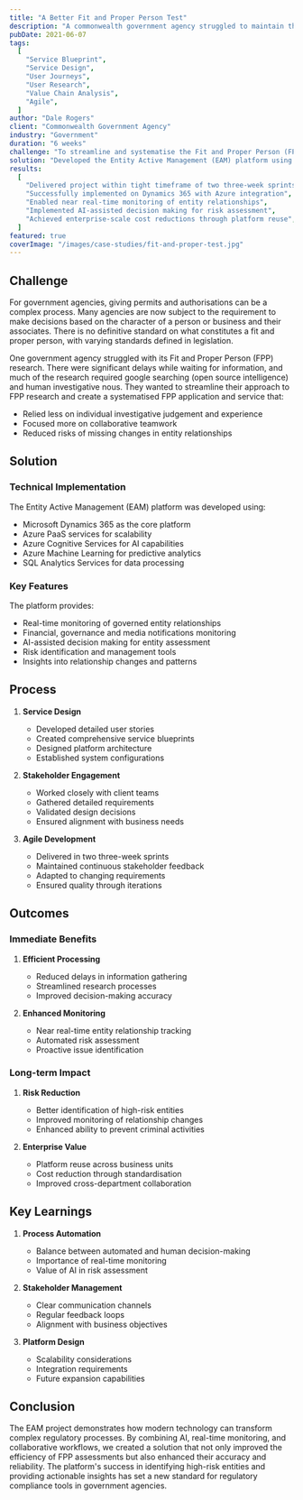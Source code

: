 ```yaml
---
title: "A Better Fit and Proper Person Test"
description: "A commonwealth government agency struggled to maintain their fit and proper person tests. The research was slow and often became out of date the moment it was completed."
pubDate: 2021-06-07
tags:
  [
    "Service Blueprint",
    "Service Design",
    "User Journeys",
    "User Research",
    "Value Chain Analysis",
    "Agile",
  ]
author: "Dale Rogers"
client: "Commonwealth Government Agency"
industry: "Government"
duration: "6 weeks"
challenge: "To streamline and systematise the Fit and Proper Person (FPP) research process, reducing reliance on individual investigative judgement while maintaining high standards of assessment."
solution: "Developed the Entity Active Management (EAM) platform using Dynamics 365 and Azure services to provide real-time monitoring and AI-assisted decision making for entity relationships and risk assessment."
results:
  [
    "Delivered project within tight timeframe of two three-week sprints",
    "Successfully implemented on Dynamics 365 with Azure integration",
    "Enabled near real-time monitoring of entity relationships",
    "Implemented AI-assisted decision making for risk assessment",
    "Achieved enterprise-scale cost reductions through platform reuse",
  ]
featured: true
coverImage: "/images/case-studies/fit-and-proper-test.jpg"
---
```


## Challenge

For government agencies, giving permits and authorisations can be a complex process. Many agencies are now subject to the requirement to make decisions based on the character of a person or business and their associates. There is no definitive standard on what constitutes a fit and proper person, with varying standards defined in legislation.

One government agency struggled with its Fit and Proper Person (FPP) research. There were significant delays while waiting for information, and much of the research required google searching (open source intelligence) and human investigative nous. They wanted to streamline their approach to FPP research and create a systematised FPP application and service that:

- Relied less on individual investigative judgement and experience
- Focused more on collaborative teamwork
- Reduced risks of missing changes in entity relationships

## Solution

### Technical Implementation

The Entity Active Management (EAM) platform was developed using:

- Microsoft Dynamics 365 as the core platform
- Azure PaaS services for scalability
- Azure Cognitive Services for AI capabilities
- Azure Machine Learning for predictive analytics
- SQL Analytics Services for data processing

### Key Features

The platform provides:

- Real-time monitoring of governed entity relationships
- Financial, governance and media notifications monitoring
- AI-assisted decision making for entity assessment
- Risk identification and management tools
- Insights into relationship changes and patterns

## Process

1. **Service Design**

   - Developed detailed user stories
   - Created comprehensive service blueprints
   - Designed platform architecture
   - Established system configurations

2. **Stakeholder Engagement**

   - Worked closely with client teams
   - Gathered detailed requirements
   - Validated design decisions
   - Ensured alignment with business needs

3. **Agile Development**
   - Delivered in two three-week sprints
   - Maintained continuous stakeholder feedback
   - Adapted to changing requirements
   - Ensured quality through iterations

## Outcomes

### Immediate Benefits

1. **Efficient Processing**

   - Reduced delays in information gathering
   - Streamlined research processes
   - Improved decision-making accuracy

2. **Enhanced Monitoring**
   - Near real-time entity relationship tracking
   - Automated risk assessment
   - Proactive issue identification

### Long-term Impact

1. **Risk Reduction**

   - Better identification of high-risk entities
   - Improved monitoring of relationship changes
   - Enhanced ability to prevent criminal activities

2. **Enterprise Value**
   - Platform reuse across business units
   - Cost reduction through standardisation
   - Improved cross-department collaboration

## Key Learnings

1. **Process Automation**

   - Balance between automated and human decision-making
   - Importance of real-time monitoring
   - Value of AI in risk assessment

2. **Stakeholder Management**

   - Clear communication channels
   - Regular feedback loops
   - Alignment with business objectives

3. **Platform Design**
   - Scalability considerations
   - Integration requirements
   - Future expansion capabilities

## Conclusion

The EAM project demonstrates how modern technology can transform complex regulatory processes. By combining AI, real-time monitoring, and collaborative workflows, we created a solution that not only improved the efficiency of FPP assessments but also enhanced their accuracy and reliability. The platform's success in identifying high-risk entities and providing actionable insights has set a new standard for regulatory compliance tools in government agencies.
